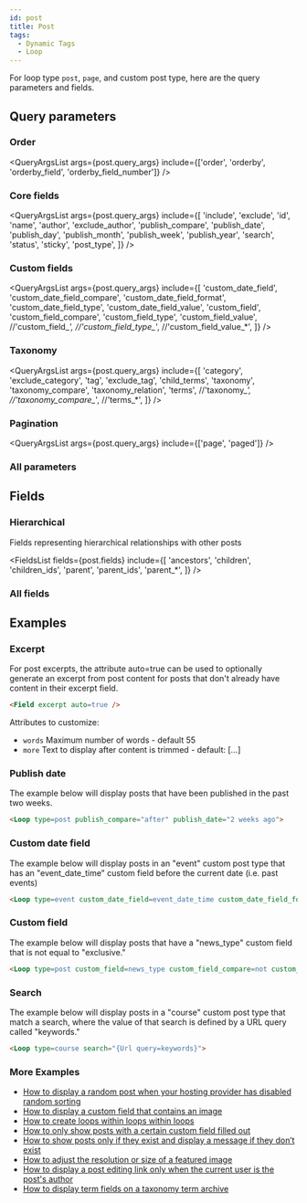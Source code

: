 ```yaml
---
id: post
title: Post
tags:
  - Dynamic Tags
  - Loop
---
```



For loop type `post`, `page`, and custom post type, here are the query parameters and fields.

## Query parameters

### Order

<QueryArgsList
  args={post.query_args}
  include={['order', 'orderby', 'orderby_field', 'orderby_field_number']}
/>

### Core fields

<QueryArgsList
  args={post.query_args}
  include={[
    'include',
    'exclude',
    'id',
    'name',
    'author',
    'exclude_author',
    'publish_compare',
    'publish_date',
    'publish_day',
    'publish_month',
    'publish_week',
    'publish_year',
    'search',
    'status',
    'sticky',
    'post_type',
  ]}
/>

### Custom fields

<QueryArgsList
  args={post.query_args}
  include={[
    'custom_date_field',
    'custom_date_field_compare',
    'custom_date_field_format',
    'custom_date_field_type',
    'custom_date_field_value',
    'custom_field',
    'custom_field_compare',
    'custom_field_type',
    'custom_field_value',
    //'custom_field_*',
    //'custom_field_type_*',
    //'custom_field_value_*',
  ]}
/>

### Taxonomy

<QueryArgsList
  args={post.query_args}
  include={[
    'category',
    'exclude_category',
    'tag',
    'exclude_tag',
    'child_terms',
    'taxonomy',
    'taxonomy_compare',
    'taxonomy_relation',
    'terms',
    //'taxonomy_*',
    //'taxonomy_compare_*',
    //'terms_*',
  ]}
/>

### Pagination

<QueryArgsList args={post.query_args} include={['page', 'paged']} />

### All parameters

<QueryArgsList args={post.query_args} />

## Fields

### Hierarchical

Fields representing hierarchical relationships with other posts

<FieldsList
  fields={post.fields}
  include={[
    'ancestors',
    'children',
    'children_ids',
    'parent',
    'parent_ids',
    'parent_*',
  ]}
/>

### All fields

<FieldsList fields={post.fields} />

## Examples

### Excerpt

For post excerpts, the attribute auto=true can be used to optionally generate an excerpt from post content for posts that don't already have content in their excerpt field.  
```html
<Field excerpt auto=true />
```  
Attributes to customize:  

*    `words` Maximum number of words - default 55
*    `more` Text to display after content is trimmed - default: [&hellip;]


### Publish date

The example below will display posts that have been published in the past two weeks.  
```html
<Loop type=post publish_compare="after" publish_date="2 weeks ago">
```

### Custom date field

The example below will display posts in an "event" custom post type that has an "event_date_time" custom field before the current date (i.e. past events)  
```html
<Loop type=event custom_date_field=event_date_time custom_date_field_format="Y-m-d H:i:s" custom_date_field_compare=before custom_date_field_value=current>
```

### Custom field

The example below will display posts that have a "news_type" custom field that is not equal to "exclusive."
```html
<Loop type=post custom_field=news_type custom_field_compare=not custom_field_value=exclusive>
```

### Search

The example below will display posts in a "course" custom post type that match a search, where the value of that search is defined by a URL query called "keywords."
```html
<Loop type=course search="{Url query=keywords}">
```

### More Examples

- [How to display a random post when your hosting provider has disabled random sorting](/how-to/random-post-from-list)
- [How to display a custom field that contains an image](/how-to/custom-image-fields)
- [How to create loops within loops within loops](/how-to/nested-loops)
- [How to only show posts with a certain custom field filled out](/how-to/filter-custom-field-has-value)
- [How to show posts only if they exist and display a message if they don’t exist](/how-to/no-posts-found-conditional)
- [How to adjust the resolution or size of a featured image](/how-to/resolution-size-featured-image)
- [How to display a post editing link only when the current user is the post's author](/how-to/display-post-edit-link-author)
- [How to display term fields on a taxonomy term archive](/how-to/term-fields-on-archive)
